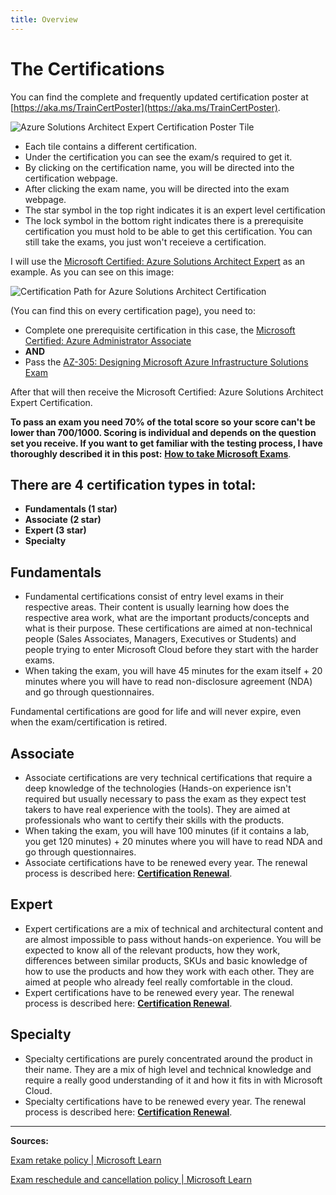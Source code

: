 ```yaml
---
title: Overview
---
```


# The Certifications

You can find the complete and frequently updated certification poster at [https://aka.ms/TrainCertPoster](https://aka.ms/TrainCertPoster).

<img src="/azurearchitect.png" alt="Azure Solutions Architect Expert Certification Poster Tile"/>

* Each tile contains a different certification.
* Under the certification you can see the exam/s required to get it.
* By clicking on the certification name, you will be directed into the certification webpage.
* After clicking the exam name, you will be directed into the exam webpage.
* The star symbol in the top right indicates it is an expert level certification
* The lock symbol in the bottom right indicates there is a prerequisite certification you must hold to be able to get this certification. You can still take the exams, you just won't receieve a certification. 

I will use the [Microsoft Certified: Azure Solutions Architect Expert](https://docs.microsoft.com/learn/certifications/azure-solutions-architect?WT.mc_id=studentamb_165290) as an example. As you can see on this image:

<img src="/azurearchitectpath.png" alt="Certification Path for Azure Solutions Architect Certification"/>

(You can find this on every certification page), you need to:

* Complete one prerequisite certification in this case, the [Microsoft Certified: Azure Administrator Associate](https://docs.microsoft.com/learn/certifications/azure-administrator?WT.mc_id=studentamb_165290)
* **AND**
* Pass the [AZ-305: Designing Microsoft Azure Infrastructure Solutions Exam](https://learn.microsoft.com/credentials/certifications/exams/az-305/?WT.mc_id=studentamb_165290)

After that will then receive the Microsoft Certified: Azure Solutions Architect Expert Certification.

**To pass an exam you need 70% of the total score so your score can't be lower than 700/1000. Scoring is individual and depends on the question set you receive. If you want to get familiar with the testing process, I have thoroughly described it in this post:** [**How to take Microsoft Exams**](https://certs.msfthub.wiki/guide/takingtheexams/).

## There are 4 certification types in total:

* **Fundamentals (1 star)**
* **Associate (2 star)**
* **Expert (3 star)**
* **Specialty**

## Fundamentals

* Fundamental certifications consist of entry level exams in their respective areas. Their content is usually learning how does the respective area work, what are the important products/concepts and what is their purpose. These certifications are aimed at non-technical people (Sales Associates, Managers, Executives or Students) and people trying to enter Microsoft Cloud before they start with the harder exams.
* When taking the exam, you will have 45 minutes for the exam itself + 20 minutes where you will have to read non-disclosure agreement (NDA) and go through questionnaires.

Fundamental certifications are good for life and will never expire, even when the exam/certification is retired.

## Associate

* Associate certifications are very technical certifications that require a deep knowledge of the technologies (Hands-on experience isn't required but usually necessary to pass the exam as they expect test takers to have real experience with the tools). They are aimed at professionals who want to certify their skills with the products.
* When taking the exam, you will have 100 minutes (if it contains a lab, you get 120 minutes) + 20 minutes where you will have to read NDA and go through questionnaires.
* Associate certifications have to be renewed every year. The renewal process is described here: [**Certification Renewal**](https://certs.msfthub.wiki/guide/certificationrenewal/).

## Expert

* Expert certifications are a mix of technical and architectural content and are almost impossible to pass without hands-on experience. You will be expected to know all of the relevant products, how they work, differences between similar products, SKUs and basic knowledge of how to use the products and how they work with each other. They are aimed at people who already feel really comfortable in the cloud.
* Expert certifications have to be renewed every year. The renewal process is described here: [**Certification Renewal**](https://certs.msfthub.wiki/guide/certificationrenewal/).

## Specialty

* Specialty certifications are purely concentrated around the product in their name. They are a mix of high level and technical knowledge and require a really good understanding of it and how it fits in with Microsoft Cloud.
* Specialty certifications have to be renewed every year. The renewal process is described here: [**Certification Renewal**](https://certs.msfthub.wiki/guide/certificationrenewal/).

---

**Sources:**

[Exam retake policy | Microsoft Learn](https://learn.microsoft.com/en-us/certifications/exam-retake-policy?WT.mc_id=studentamb_165290) 

[Exam reschedule and cancellation policy | Microsoft Learn](https://learn.microsoft.com/en-us/certifications/exam-reschedule-and-cancellation-policy?WT.mc_id=studentamb_165290)
